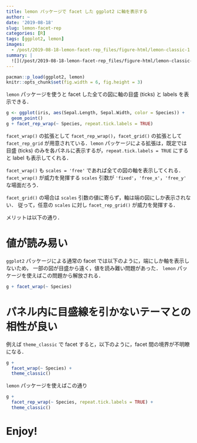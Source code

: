 ```yaml
---
title: lemon パッケージで facet した ggplot2 に軸を表示する
author: ~
date: '2019-08-18'
slug: lemon-facet-rep
categories: [R]
tags: [ggplot2, lemon]
images:
  - /post/2019-08-18-lemon-facet-rep_files/figure-html/lemon-classic-1.png
summary: |
  ![](/post/2019-08-18-lemon-facet-rep_files/figure-html/lemon-classic-1.png)
---
```


```r
pacman::p_load(ggplot2, lemon)
knitr::opts_chunk$set(fig.width = 6, fig.height = 3)
```

`lemon` パッケージを使うと facet した全ての図に軸の目盛 (ticks) と labels を表示できる．

```r
g <- ggplot(iris, aes(Sepal.Length, Sepal.Width, color = Species)) +
  geom_point()
g + facet_rep_wrap(~ Species, repeat.tick.labels = TRUE)
```

`facet_wrap()` の拡張として `facet_rep_wrap()`，`facet_grid()` の拡張として `facet_rep_grid` が用意されている．`lemon` パッケージによる拡張は，既定では目盛 (ticks) のみを各パネルに表示するが，`repeat.tick.labels = TRUE` にすると label も表示してくれる．

`facet_wrap()` も `scales = 'free'` であれば全ての図の軸を表示してくれる．
`facet_wrap()` が威力を発揮する `scales` 引数が `'fixed'`，`'free_x'`，`'free_y'` な場面だろう．

`facet_grid()` の場合は `scales` 引数の値に寄らず，軸は端の図にしか表示されない．
従って，任意の `scales` に対し `facet_rep_grid()` が威力を発揮する．

メリットは以下の通り．

# 値が読み易い

`ggplot2` パッケージによる通常の facet では以下のように，端にしか軸を表示しないため，
一部の図が目盛から遠く，値を読み難い問題があった．
`lemon` パッケージを使えばこの問題から解放される．

```r
g + facet_wrap(~ Species)
```

# パネル内に目盛線を引かないテーマとの相性が良い

例えば `theme_classic` で facet すると，以下のように，facet 間の境界が不明瞭になる．

```r
g + 
  facet_wrap(~ Species) + 
  theme_classic()
```

`lemon` パッケージを使えばこの通り

```r
g + 
  facet_rep_wrap(~ Species, repeat.tick.labels = TRUE) + 
  theme_classic()
```

# Enjoy!